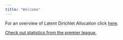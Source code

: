 ```yaml
---
title: "Welcome"
---
```


For an overview of Latent Dirichlet Allocation click [here](/LDA).  

[Check out statistics from the premier league.](http://ff.aboland.ie)